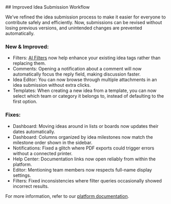 <ChangelogEntry version="v1.1" date="Sep 17, 2025">
## Improved Idea Submission Workflow

We’ve refined the idea submission process to make it easier for everyone to contribute safely and efficiently. Now, submissions can be revised without losing previous versions, and unintended changes are prevented automatically.

<ChangelogImage src="/changelog/changelog.png" />

### New & Improved:

- <Bold>Filters:</Bold> [AI Filters](#) now help enhance your existing idea tags rather than replacing them.
- <Bold>Comments:</Bold> Opening a notification about a comment will now automatically focus the reply field, making discussion faster.
- <Bold>Idea Editor:</Bold> You can now browse through multiple attachments in an idea submission without extra clicks.
- <Bold>Templates:</Bold> When creating a new idea from a template, you can now select which team or category it belongs to, instead of defaulting to the first option.

### Fixes:

- <Bold>Dashboard:</Bold> Moving ideas around in lists or boards now updates their dates automatically.
- <Bold>Dashboard:</Bold> Columns organized by idea milestones now match the milestone order shown in the sidebar.
- <Bold>Notifications:</Bold> Fixed a glitch where PDF exports could trigger errors without a connected printer.
- <Bold>Help Center:</Bold> Documentation links now open reliably from within the platform.
- <Bold>Editor:</Bold> Mentioning team members now respects full-name display settings.
- <Bold>Filters:</Bold> Fixed inconsistencies where filter queries occasionally showed incorrect results.

For more information, refer to our [platform documentation](#).

</ChangelogEntry>